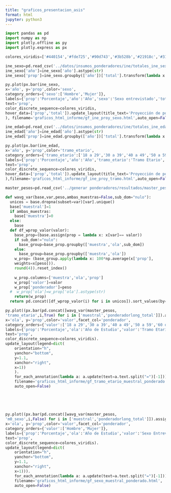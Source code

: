 ```yaml
---
title: "graficos_presentacion_asis"
format: html
jupyter: python3
---
```




```python
import pandas as pd
import numpy as np
import plotly.offline as py
import plotly.express as px
```

```python
colores_viridis=['#440154','#fde725','#90d743','#3b528b','#21918c','#31688e','#443983']
```


```python
ine_sexo=pd.read_csv('../datos/insumos_ponderadores/ine/totales_ine_sexo.csv').query('año!=2020')
ine_sexo['año']=ine_sexo['año'].astype(str)
ine_sexo['prop']=ine_sexo.groupby(['año'])['total'].transform(lambda x: (100*x/x.sum()).round(4))
```

```python
py.plot(px.bar(ine_sexo, 
x='año', y='prop',color='sexo',
category_orders={'sexo':['Hombre','Mujer']},
labels={'prop':'Porcentaje','año':'Año','sexo':'Sexo entrevistado','total':'Total'},
text='prop',
color_discrete_sequence=colores_viridis,
hover_data=['prop','total']).update_layout(title_text='Proyección de población INE (2016-2022)<br><sup>Población mayor de 18 años en zonas urbanas</sup>'
), filename='graficos_html_informe/gf_ine_proy_sexo.html',auto_open=False)
```




```python
ine_edad=pd.read_csv('../datos/insumos_ponderadores/ine/totales_ine_edad.csv').query('año!=2020')
ine_edad['año']=ine_edad['año'].astype(str)
ine_edad['prop']=ine_edad.groupby(['año'])['total'].transform(lambda x: (100*x/x.sum()).round(4))

```

```python
py.plot(px.bar(ine_edad, 
x='año', y='prop',color='tramo_etario',
category_orders={'tramo_etario':['18 a 29','30 a 39','40 a 49','50 a 59','60 o más']},
labels={'prop':'Porcentaje','año':'Año','tramo_etario':'Tramo Etario','total':'Total'},
text='prop',
color_discrete_sequence=colores_viridis,
hover_data=['prop','total']).update_layout(title_text='Proyección de población INE (2016-2022)<br><sup>Población mayor de 18 años en zonas urbanas</sup>'
),filename='graficos_html_informe/gf_ine_proy_tramo.html',auto_open=False)
```



```python
master_pesos=pd.read_csv('../generar ponderadores/resultados/master_pesos.csv')
```

```python
def wavg_var(base,var,peso,ambas_muestras=False,sub_dom="nulo"):
  unicos = base.dropna(subset=var)[var].unique()
  base['muestral']=1
  if ambas_muestras:
    base['muestra']=0
  else:
    base
  def df_wprop_valor(valor):
    base_prop=(base.assign(prop = lambda x: x[var]== valor))
    if sub_dom!="nulo":
      base_group=base_prop.groupby(['muestra','ola',sub_dom])
    else:
      base_group=base_prop.groupby(['muestra','ola'])
    w_prop= (base_group.apply(lambda x: 100*np.average(x['prop'],
    weights=x[peso])).
    round(4)).reset_index()
      
    w_prop.columns=['muestra','ola','prop']
    w_prop['valor']=valor
    w_prop['ponderador']=peso
  #  w_prop['ola']=w_prop['ola'].astype(str)
    return(w_prop)
  return pd.concat([df_wprop_valor(i) for i in unicos]).sort_values(by=['muestra','ola'])
```


```python
py.plot((px.bar(pd.concat([wavg_var(master_pesos,
'tramo_etario',i,True) for i in ['muestral','ponderadorlong_total']]).assign(ponderador= lambda x: x.ponderador.map({'muestral': 'Muestra','ponderadorlong_total':'P. longitudinal'})), 
x='ola', y='prop',color='valor',facet_col='ponderador',
category_orders={'valor':['18 a 29','30 a 39','40 a 49','50 a 59','60 o más']},
labels={'prop':'Porcentaje','ola':'Año de Estudio','valor':'Tramo Etario'},
text='prop',
color_discrete_sequence=colores_viridis).
update_layout(legend=dict(
    orientation="h",
    yanchor="bottom",
    y=1.1,
    xanchor="right",
    x=1))
    ).
    for_each_annotation(lambda a: a.update(text=a.text.split("=")[-1])),
    filename='graficos_html_informe/gf_tramo_etario_muestral_ponderado.html',
    auto_open=False)
    
    
  
    
```

```python
py.plot((px.bar(pd.concat([wavg_var(master_pesos,
'm0_sexo',i,False) for i in ['muestral','ponderadorlong_total']]).assign(ponderador= lambda x: x.ponderador.map({'muestral': 'Muestra','ponderadorlong_total':'P. longitudinal'})), 
x='ola', y='prop',color='valor',facet_col='ponderador',
category_orders={'valor':['Hombre','Mujer']},
labels={'prop':'Porcentaje','ola':'Año de Estudio','valor':'Sexo Entrevistado'},
text='prop',
color_discrete_sequence=colores_viridis).
update_layout(legend=dict(
    orientation="h",
    yanchor="bottom",
    y=1.1,
    xanchor="right",
    x=1))).
    for_each_annotation(lambda a: a.update(text=a.text.split("=")[-1])),
    filename='graficos_html_informe/gf_sexo_muestral_ponderado.html',
    auto_open=False)
```

